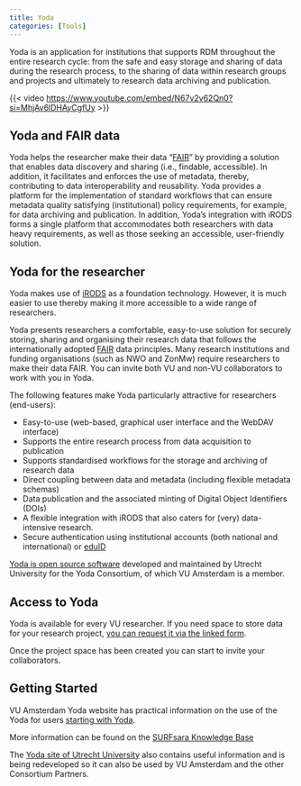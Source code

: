 ```yaml
---
title: Yoda
categories: [Tools]
---
```


Yoda is an application for institutions that supports RDM throughout the entire research cycle: from the safe and easy storage and sharing of data during the research process, to the sharing of data within research groups and projects and ultimately to research data archiving and publication.

{{< video <https://www.youtube.com/embed/N67v2v62Qn0?si=MhjAv6lDHAyCgfUy> >}}

## Yoda and FAIR data

Yoda helps the researcher make their data "[FAIR](../topics/fair-principles.qmd)" by providing a solution that enables data discovery and sharing (i.e., findable, accessible). In addition, it facilitates and enforces the use of metadata, thereby, contributing to data interoperability and reusability. Yoda provides a platform for the implementation of standard workflows that can ensure metadata quality satisfying (institutional) policy requirements, for example, for data archiving and publication. In addition, Yoda's integration with iRODS forms a single platform that accommodates both researchers with data heavy requirements, as well as those seeking an accessible, user-friendly solution.

## Yoda for the researcher

Yoda makes use of [iRODS](https://irods.org) as a foundation technology. However, it is much easier to use thereby making it more accessible to a wide range of researchers.

Yoda presents researchers a comfortable, easy-to-use solution for securely storing, sharing and organising their research data that follows the internationally adopted [FAIR](../topics/fair-principles.qmd) data principles. Many research institutions and funding organisations (such as NWO and ZonMw) require researchers to make their data FAIR. You can invite both VU and non-VU collaborators to work with you in Yoda.

The following features make Yoda particularly attractive for researchers (end-users):

- Easy-to-use (web-based, graphical user interface and the WebDAV interface)
- Supports the entire research process from data acquisition to publication
- Supports standardised workflows for the storage and archiving of research data
- Direct coupling between data and metadata (including flexible metadata schemas)
- Data publication and the associated minting of Digital Object Identifiers (DOIs)
- A flexible integration with iRODS that also caters for (very) data-intensive research.
- Secure authentication using institutional accounts (both national and international) or [eduID](https://eduid.nl/)

[Yoda is open source software](https://github.com/UtrechtUniversity/Yoda) developed and maintained by Utrecht University for the Yoda Consortium, of which VU Amsterdam is a member.

## Access to Yoda

Yoda is available for every VU researcher. If you need space to store data for your research project, [you can request it via the linked form](https://yoda.vu.nl/site/getting-started/requesting-space.html).

Once the project space has been created you can start to invite your collaborators.

## Getting Started

VU Amsterdam Yoda website has practical information on the use of the Yoda for users [starting with Yoda](https://yoda.vu.nl/site/getting-started/index.html).

More information can be found on the [SURFsara Knowledge Base](https://servicedesk.surfsara.nl/wiki/display/WIKI/Yoda+Hosting)

The [Yoda site of Utrecht University](https://www.uu.nl/en/research/Yoda) also contains useful information and is being redeveloped so it can also be used by VU Amsterdam and the other Consortium Partners.
